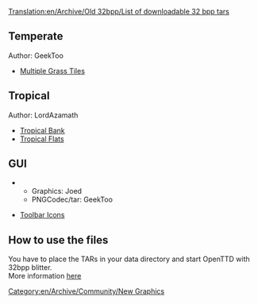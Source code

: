 [[Translation:en/Archive/Old 32bpp/List of downloadable 32 bpp tars]]
== Temperate ==
Author: GeekToo 
* [http://www.tt-forums.net/viewtopic.php?p=625408#p625408 Multiple Grass Tiles]

== Tropical ==
Author: LordAzamath

* [http://www.tt-forums.net/viewtopic.php?p=612554#p612554 Tropical Bank]
* [http://www.tt-forums.net/viewtopic.php?p=626531#p626531 Tropical Flats]

== GUI ==
**Graphics: Joed 
**PNGCodec/tar: GeekToo

* [http://www.tt-forums.net/viewtopic.php?p=632565#p632565 Toolbar Icons]

==How to use the files==
{{en/Nightly}}
You have to place the TARs in your data directory and start OpenTTD with 32bpp blitter. <br/>
More information [[en/Archive/Old 32bpp/32bit Graphics Development#user-info|here]]

[[Category:en/Archive/Community/New Graphics]]
